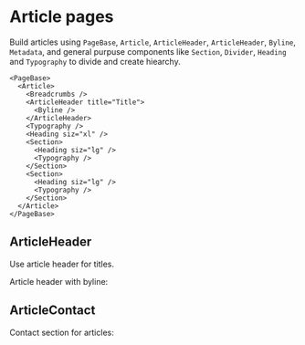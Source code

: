 
<Meta title="Page/Article" />

# Article pages

Build articles using `PageBase`, `Article`, `ArticleHeader`, `ArticleHeader`, `Byline`, `Metadata`, and general purpuse components like `Section`, `Divider`, `Heading` and `Typography` to divide and create hiearchy.

```tsx
<PageBase>
  <Article>
    <Breadcrumbs />
    <ArticleHeader title="Title">
      <Byline />
    </ArticleHeader>
    <Typography />
    <Heading siz="xl" />
    <Section>
      <Heading siz="lg" />
      <Typography />
    </Section>
    <Section>
      <Heading siz="lg" />
      <Typography />
    </Section>
  </Article>
</PageBase>
```

## ArticleHeader

Use article header for titles.

<Canvas of={ArticleHeader.Default} />

Article header with byline:

<Canvas of={ArticleHeader.WithByline} />

## ArticleContact

Contact section for articles:
